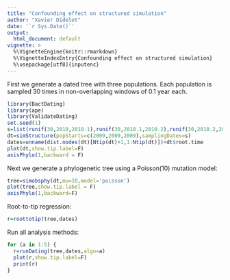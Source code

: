 ```yaml
---
title: "Confounding effect on structured simulation"
author: "Xavier Didelot"
date: '`r Sys.Date()`'
output:
  html_document: default
vignette: >
  %\VignetteEngine{knitr::rmarkdown}
  %\VignetteIndexEntry{Confounding effect on structured simulation}
  %\usepackage[utf8]{inputenc}
---
```


First we generate a dated tree with three populations. Each population is sampled 30 times in non-overlapping windows of 0.1 year each.

```r
library(BactDating)
library(ape)
library(ValidateDating)
set.seed(1)
s=list(runif(30,2010,2010.1),runif(30,2010.1,2010.2),runif(30,2010.2,2010.3))
dt=simStructure(popStarts=c(2009,2009,2009),samplingDates=s)
dates=unname(dist.nodes(dt)[Ntip(dt)+1,1:Ntip(dt)])+dt$root.time
plot(dt,show.tip.label=F)
axisPhylo(1,backward = F)
```

Next we generate a phylogenetic tree using a Poisson(10) mutation model:
```r
tree=simobsphy(dt,mu=10,model='poisson')
plot(tree,show.tip.label = F)
axisPhylo(1,backward=F)
```
Root-to-tip regression:
```r
r=roottotip(tree,dates)
```

Run all analysis methods:
```r
for (a in 1:5) {
  r=runDating(tree,dates,algo=a)
  plot(r,show.tip.label=F)
  print(r)
}
```
